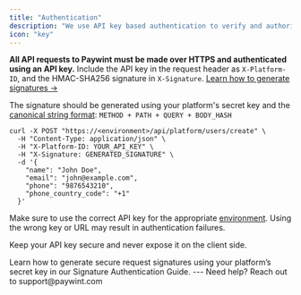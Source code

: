 ```yaml
---
title: "Authentication"
description: "We use API key based authentication to verify and authorize all requests to the Paywint API."
icon: "key"
---
```

**All API requests to Paywint must be made over HTTPS and authenticated using an API key.**
Include the API key in the request header as `X-Platform-ID`, and the HMAC-SHA256 signature in `X-Signature`. [Learn how to generate signatures →](/signature-auth)

The signature should be generated using your platform's secret key and the [canonical string format](/signature-auth#canonical-string-format): `METHOD + PATH + QUERY + BODY_HASH`

```curl Example Api Call
curl -X POST "https://<environment>/api/platform/users/create" \
  -H "Content-Type: application/json" \
  -H "X-Platform-ID: YOUR_API_KEY" \
  -H "X-Signature: GENERATED_SIGNATURE" \
  -d '{
    "name": "John Doe",
    "email": "john@example.com",
    "phone": "9876543210",
    "phone_country_code": "+1"
  }'

```

Make sure to use the correct API key for the appropriate [environment](/environments). Using the wrong key or URL may result in authentication failures.

Keep your API key secure and never expose it on the client side.

<Card title="How To Generate Signature" icon="link" href="/signature-auth" arrow="true" cta="Learn More">
  Learn how to generate secure request signatures using your platform’s secret key in our Signature Authentication Guide.
</Card>
---
Need help? Reach out to support@paywint.com

